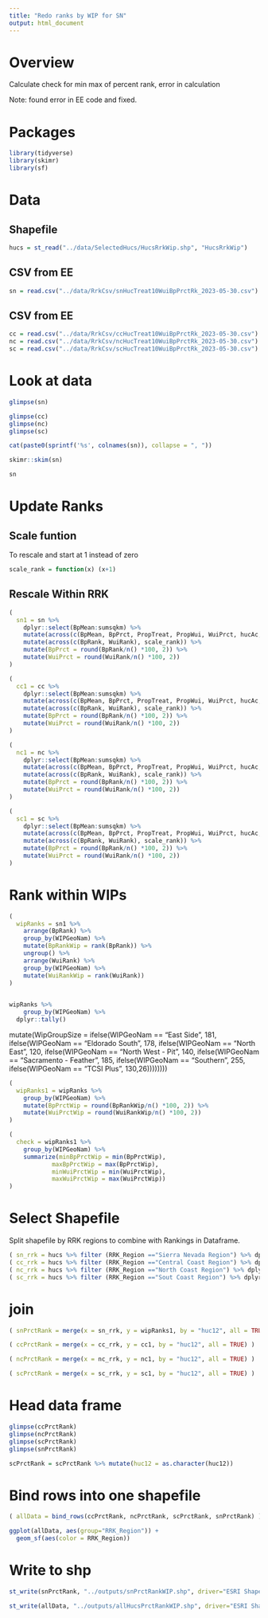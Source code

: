 ```yaml
---
title: "Redo ranks by WIP for SN"
output: html_document
---
```


# Overview
Calculate check for min max of percent rank, error in calculation

Note: found error in EE code and fixed.


# Packages
```r
library(tidyverse)
library(skimr)
library(sf)
```

# Data

## Shapefile
```r
hucs = st_read("../data/SelectedHucs/HucsRrkWip.shp", "HucsRrkWip")
```

## CSV from EE
```r
sn = read.csv("../data/RrkCsv/snHucTreat10WuiBpPrctRk_2023-05-30.csv")
```

## CSV from EE
```r
cc = read.csv("../data/RrkCsv/ccHucTreat10WuiBpPrctRk_2023-05-30.csv")
nc = read.csv("../data/RrkCsv/ncHucTreat10WuiBpPrctRk_2023-05-30.csv")
sc = read.csv("../data/RrkCsv/scHucTreat10WuiBpPrctRk_2023-05-30.csv")
```

# Look at data
```r
glimpse(sn)
```

```r
glimpse(cc)
glimpse(nc)
glimpse(sc)
```
```r
cat(paste0(sprintf('%s', colnames(sn)), collapse = ", "))

```

```r
skimr::skim(sn)
```

```r
sn
```
# Update Ranks

## Scale funtion
To rescale and start at 1 instead of zero
```r
scale_rank = function(x) (x+1)
```

## Rescale Within RRK
```r
(
  sn1 = sn %>% 
    dplyr::select(BpMean:sumsqkm) %>%
    mutate(across(c(BpMean, BpPrct, PropTreat, PropWui, WuiPrct, hucAc, hucHa, hucSqm, sum, sumsqkm), round, 3)) %>%
    mutate(across(c(BpRank, WuiRank), scale_rank)) %>%
    mutate(BpPrct = round(BpRank/n() *100, 2)) %>%
    mutate(WuiPrct = round(WuiRank/n() *100, 2))
)
```

```r
(
  cc1 = cc %>% 
    dplyr::select(BpMean:sumsqkm) %>%
    mutate(across(c(BpMean, BpPrct, PropTreat, PropWui, WuiPrct, hucAc, hucHa, hucSqm, sum, sumsqkm), round, 3)) %>%
    mutate(across(c(BpRank, WuiRank), scale_rank)) %>%
    mutate(BpPrct = round(BpRank/n() *100, 2)) %>%
    mutate(WuiPrct = round(WuiRank/n() *100, 2))
)
```


```r
(
  nc1 = nc %>% 
    dplyr::select(BpMean:sumsqkm) %>%
    mutate(across(c(BpMean, BpPrct, PropTreat, PropWui, WuiPrct, hucAc, hucHa, hucSqm, sum, sumsqkm), round, 3)) %>%
    mutate(across(c(BpRank, WuiRank), scale_rank)) %>%
    mutate(BpPrct = round(BpRank/n() *100, 2)) %>%
    mutate(WuiPrct = round(WuiRank/n() *100, 2))
)
```

```r
(
  sc1 = sc %>% 
    dplyr::select(BpMean:sumsqkm) %>%
    mutate(across(c(BpMean, BpPrct, PropTreat, PropWui, WuiPrct, hucAc, hucHa, hucSqm, sum, sumsqkm), round, 3)) %>%
    mutate(across(c(BpRank, WuiRank), scale_rank)) %>%
    mutate(BpPrct = round(BpRank/n() *100, 2)) %>%
    mutate(WuiPrct = round(WuiRank/n() *100, 2))
)
```

# Rank within WIPs
```r
( 
  wipRanks = sn1 %>% 
    arrange(BpRank) %>%
    group_by(WIPGeoNam) %>%
    mutate(BpRankWip = rank(BpRank)) %>%
    ungroup() %>%
    arrange(WuiRank) %>%
    group_by(WIPGeoNam) %>%
    mutate(WuiRankWip = rank(WuiRank))
)
  
```
```r
wipRanks %>%
    group_by(WIPGeoNam) %>%
  dplyr::tally()
```
mutate(WipGroupSize = ifelse(WIPGeoNam == "East Side", 181,
                          ifelse(WIPGeoNam == "Eldorado South", 178,
                          ifelse(WIPGeoNam == "North East", 120,
                          ifelse(WIPGeoNam == "North West - Pit", 140,
                          ifelse(WIPGeoNam == "Sacramento - Feather", 185,
                          ifelse(WIPGeoNam == "Southern", 255,
                          ifelse(WIPGeoNam == "TCSI Plus", 130,26)))))))) 
                          
```r
(
  wipRanks1 = wipRanks %>%
    group_by(WIPGeoNam) %>%
    mutate(BpPrctWip = round(BpRankWip/n() *100, 2)) %>%
    mutate(WuiPrctWip = round(WuiRankWip/n() *100, 2)) 
)
```

```r
(
  check = wipRanks1 %>%
    group_by(WIPGeoNam) %>%
    summarize(minBpPrctWip = min(BpPrctWip),
            maxBpPrctWip = max(BpPrctWip),
            minWuiPrctWip = min(WuiPrctWip),
            maxWuiPrctWip = max(WuiPrctWip))
)

```

# Select Shapefile
Split shapefile by RRK regions to combine with Rankings in Dataframe.
```r
( sn_rrk = hucs %>% filter (RRK_Region =="Sierra Nevada Region") %>% dplyr::select(huc12))
( cc_rrk = hucs %>% filter (RRK_Region =="Central Coast Region") %>% dplyr::select(huc12))
( nc_rrk = hucs %>% filter (RRK_Region =="North Coast Region") %>% dplyr::select(huc12))
( sc_rrk = hucs %>% filter (RRK_Region =="Sout Coast Region") %>% dplyr::select(huc12))
```

# join
```r
( snPrctRank = merge(x = sn_rrk, y = wipRanks1, by = "huc12", all = TRUE) )
```

```r
( ccPrctRank = merge(x = cc_rrk, y = cc1, by = "huc12", all = TRUE) )
```

```r
( ncPrctRank = merge(x = nc_rrk, y = nc1, by = "huc12", all = TRUE) )
```

```r
( scPrctRank = merge(x = sc_rrk, y = sc1, by = "huc12", all = TRUE) )
```
# Head data frame
```r
glimpse(ccPrctRank)
glimpse(ncPrctRank)
glimpse(scPrctRank)
glimpse(snPrctRank)
```
```r
scPrctRank = scPrctRank %>% mutate(huc12 = as.character(huc12))
```


# Bind rows into one shapefile

```r
( allData = bind_rows(ccPrctRank, ncPrctRank, scPrctRank, snPrctRank) )
```

```r
ggplot(allData, aes(group="RRK_Region")) +
  geom_sf(aes(color = RRK_Region)) 
```

# Write to shp
```r
st_write(snPrctRank, "../outputs/snPrctRankWIP.shp", driver="ESRI Shapefile")
```
```r
st_write(allData, "../outputs/allHucsPrctRankWIP.shp", driver="ESRI Shapefile")
```